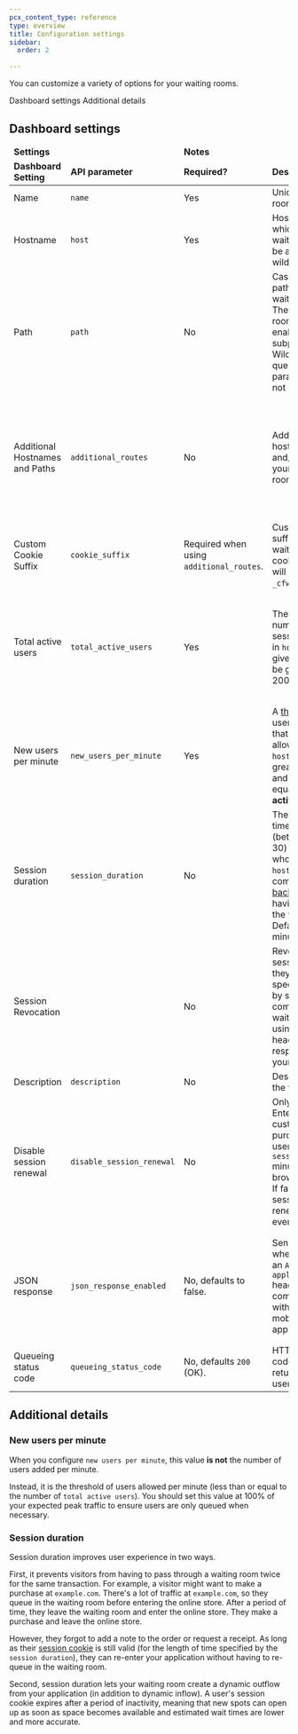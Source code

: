 ```yaml
---
pcx_content_type: reference
type: overview
title: Configuration settings
sidebar:
  order: 2

---
```



You can customize a variety of options for your waiting rooms.

 <LinkButton variant="primary" href="#dashboard-settings">Dashboard settings</LinkButton> <LinkButton variant="secondary" href="#additional-details">Additional details</LinkButton>


## Dashboard settings

<table style="width:100%">
  <thead>
    <tr>
      <td colspan="2" style="width:30%">
        <strong>Settings</strong>
      </td>
      <td colspan="2" style="width:70%">
        <strong>Notes</strong>
      </td>
    </tr>
    <tr>
      <td style="width:15%">
        <strong>Dashboard Setting</strong>
      </td>
      <td style="width:15%">
        <strong>API parameter</strong>
      </td>
      <td style="width:15%">
        <strong>Required?</strong>
      </td>
      <td style="width:30%">
        <strong>Description</strong>
      </td>
      <td style="width:25%">
        <strong>Best practices</strong>
      </td>
    </tr>
  </thead>
  <tbody>
    <tr>
      <td>Name</td>
      <td>
        <code>name</code>
      </td>
      <td>Yes</td>
      <td>Unique waiting room name.</td>
      <td></td>
    </tr>
    <tr>
      <td>Hostname</td>
      <td>
        <code>host</code>
      </td>
      <td>Yes</td>
      <td>Hostname for which the waiting room will be applied (no wildcards).</td>
      <td>
        Do not include <code>http://</code> or <code>https://</code>.
      </td>
    </tr>
    <tr>
      <td>Path</td>
      <td>
        <code>path</code>
      </td>
      <td>No</td>
      <td>
        Case-sensitive path of the waiting room. The waiting room will be enabled for all subpaths.
        Wildcards and query parameters are not supported.
      </td>
      <td>
        If your server does not allow letter casing, use numbers in your <code>path</code>.
      </td>
    </tr>
    <tr>
      <td>Additional Hostnames and Paths</td>
      <td>
        <code>additional_routes</code>
      </td>
      <td>No</td>
      <td>
        Add additional hostnames and/or paths to your waiting room coverage.
      </td>
      <td>
        Additional hostnames must be within the same zone. Hostname and path combinations must be unique per waiting room.
      </td>
      <td></td>
    </tr>
        <tr>
      <td>Custom Cookie Suffix</td>
      <td>
        <code>cookie_suffix</code>
      </td>
      <td>Required when using <code>additional_routes</code>.</td>
      <td>
        Customize the suffix of your waiting room cookie. Suffix will be added to <code>_cfwaitingroom</code>.
      </td>
      <td>
       Ensure your cookie name is compliant. Do not change this often.
      </td>
      <td></td>
    </tr>
    <tr>
      <td>Total active users</td>
      <td>
        <code>total_active_users</code>
      </td>
      <td>Yes</td>
      <td>
        The maximum number of active sessions allowed in <code>host/path</code> at a given time
        (must be greater than 200).
      </td>
      <td>
        Set to 75% of origin traffic capacity and adjust as needed. Adjustments may affect estimated
        wait time shown to end users.
      </td>
    </tr>
    <tr>
      <td>New users per minute</td>
      <td>
        <code>new_users_per_minute</code>
      </td>
      <td>Yes</td>
      <td>
        A <a href="#new-users-per-minute">threshold</a> of users per minute that can be allowed into <code>host/path</code>, greater than 200 and less than or equal to <strong>total active users</strong>.
      </td>
      <td>Set to 100% of peak traffic to ensure users are only queued when necessary</td>
    </tr>
    <tr>
      <td>Session duration</td>
      <td>
        <code>session_duration</code>
      </td>
      <td>No</td>
      <td>
        The amount of time in minutes (between 1 and 30) that a user who left <code>host/path</code> can come <a href="#session-duration">directly back</a> without having to go into the waiting room. Defaults to 5 minutes.
      </td>
      <td></td>
    </tr>
    <tr>
      <td>Session Revocation</td>
      <td>
        <code></code>
      </td>
      <td>No</td>
      <td>
        Revoke a user's session when they perform a specific action by sending a command to the waiting room using an HTTP header on the response from your origin. 
      </td>
      <td>Enable this setting in the dashboard and add the `Cf-Waiting-Room-Command: revoke` HTTP header to the response from your origin.</td>
    </tr>
    <tr>
      <td>Description</td>
      <td>
        <code>description</code>
      </td>
      <td>No</td>
      <td>Description of the waiting room.</td>
      <td></td>
    </tr>
    <tr>
      <td>Disable session renewal</td>
      <td>
        <code>disable_session_renewal</code>
      </td>
      <td>No</td>
      <td>
        Only available to Enterprise customers with purchase. If true, users only have <code>session duration</code> minutes to browse your site. If false, a user's session cookie is renewed on every request.
      </td>
      <td></td>
    </tr>
    <tr>
      <td>JSON response</td>
      <td>
        <code>json_response_enabled</code>
      </td>
      <td>No, defaults to false.</td>
      <td>
        Send JSON body when receiving an <code>Accept: application/json</code> header, commonly used with native mobile applications.
      </td>
      <td>
        Set to <code>true</code> when using a waiting room for non-browser traffic. Follow <a href="/waiting-room/how-to/json-response/">this documentation</a> for additional steps.
      </td>
      <td></td>
    </tr>
    <tr>
      <td>Queueing status code</td>
      <td>
        <code>queueing_status_code</code>
      </td>
      <td>No, defaults <code>200</code> (OK).</td>
      <td>
        HTTP status code to be returned while a user is queuing.
      </td>
      <td>
      </td>
      <td></td>
    </tr>
  </tbody>
</table>

## Additional details

### New users per minute

When you configure `new users per minute`, this value **is not** the number of users added per minute.

Instead, it is the threshold of users allowed per minute (less than or equal to the number of `total active users`). You should set this value at 100% of your expected peak traffic to ensure users are only queued when necessary.

### Session duration

Session duration improves user experience in two ways.

First, it prevents visitors from having to pass through a waiting room twice for the same transaction. For example, a visitor might want to make a purchase at `example.com`. There's a lot of traffic at `example.com`, so they queue in the waiting room before entering the online store. After a period of time, they leave the waiting room and enter the online store. They make a purchase and leave the online store.

However, they forgot to add a note to the order or request a receipt. As long as their [session cookie](/waiting-room/reference/waiting-room-cookie/) is still valid (for the length of time specified by the `session duration`), they can re-enter your application without having to re-queue in the waiting room.

Second, session duration lets your waiting room create a dynamic outflow from your application (in addition to dynamic inflow). A user's session cookie expires after a period of inactivity, meaning that new spots can open up as soon as space becomes available and estimated wait times are lower and more accurate.
